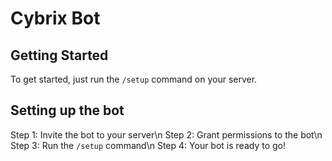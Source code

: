 # Cybrix Bot
## Getting Started
To get started, just run the `/setup` command on your server.

## Setting up the bot
Step 1: Invite the bot to your server\n
Step 2: Grant permissions to the bot\n
Step 3: Run the `/setup` command\n
Step 4: Your bot is ready to go!
